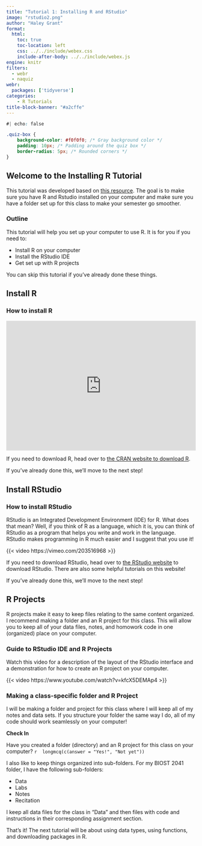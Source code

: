 ```yaml
---
title: "Tutorial 1: Installing R and RStudio"
image: "rstudio2.png"
author: "Haley Grant"
format: 
  html:
    toc: true
    toc-location: left
    css: ../../include/webex.css
    include-after-body: ../../include/webex.js
engine: knitr
filters: 
  - webr
  - naquiz
webr:
  packages: ['tidyverse']
categories:
    - R Tutorials
title-block-banner: "#a2cffe"
---
```


```css
#| echo: false

.quiz-box {
    background-color: #f0f0f0; /* Gray background color */
    padding: 10px; /* Padding around the quiz box */
    border-radius: 5px; /* Rounded corners */
}
```

## Welcome to the Installing R Tutorial

This tutorial was developed based on [this resource](https://github.com/rstudio/learnr/tree/main/inst/tutorials/ex-setup-r/ex-setup-r.Rmd). The goal is to make sure you have R and Rstudio installed on your computer and make sure you have a folder set up for this class to make your semester go smoother.

### Outline

This tutorial will help you set up your computer to use R. It is for you if you need to:

-   Install R on your computer
-   Install the RStudio IDE
-   Get set up with R projects

You can skip this tutorial if you've already done these things.

## Install R

### How to install R

<div style="padding:68.19% 0 0 0;position:relative;"><iframe src="https://player.vimeo.com/video/415501284?badge=0&amp;autopause=0&amp;player_id=0&amp;app_id=58479" frameborder="0" allow="autoplay; fullscreen; picture-in-picture; clipboard-write; encrypted-media; web-share" referrerpolicy="strict-origin-when-cross-origin" style="position:absolute;top:0;left:0;width:100%;height:100%;" title="Install R and RStudio"></iframe></div><script src="https://player.vimeo.com/api/player.js"></script>

If you need to download R, head over to [the CRAN website to download R](http://cloud.r-project.org).

If you've already done this, we'll move to the next step!

## Install RStudio

### How to install RStudio

RStudio is an Integrated Development Environment (IDE) for R. What does that mean? Well, if you think of R as a language, which it is, you can think of RStudio as a program that helps you write and work in the language. RStudio makes programming in R much easier and I suggest that you use it!

{{< video https://vimeo.com/203516968 >}}

If you need to download RStudio, head over to [the RStudio website](www.rstudio.com/download) to download RStudio. There are also some helpful tutorials on this website!

If you've already done this, we'll move to the next step!

## R Projects

R projects make it easy to keep files relating to the same content organized. I recommend making a folder and an R project for this class. This will allow you to keep all of your data files, notes, and homowork code in one (organized) place on your computer.

### Guide to RStudio IDE and R Projects

Watch this video for a description of the layout of the RStudio interface and a demonstration for how to create an R project on your computer.

{{< video https://www.youtube.com/watch?v=kfcX5DEMAp4 >}}

### Making a class-specific folder and R Project

I will be making a folder and project for this class where I will keep all of my notes and data sets. If you structure your folder the same way I do, all of my code should work seamlessly on your computer!

::: quiz-box
**Check In**

Have you created a folder (directory) and an R project for this class on your computer? `r  longmcq(c(answer = "Yes!", "Not yet"))`
:::

I also like to keep things organized into sub-folders. For my BIOST 2041 folder, I have the following sub-folders:

-   Data
-   Labs
-   Notes
-   Recitation

I keep all data files for the class in "Data" and then files with code and instructions in their corresponding assignment section.

That's it! The next tutorial will be about using data types, using functions, and downloading packages in R.
